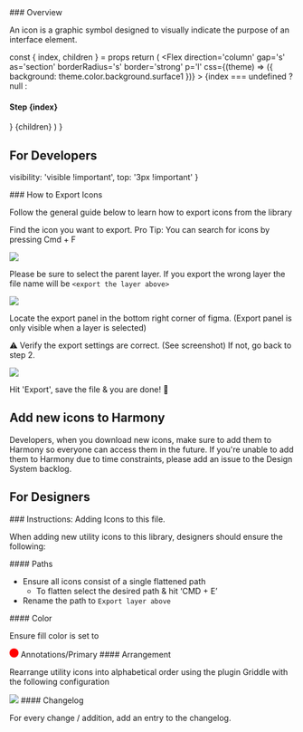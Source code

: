 

<Meta title='Icons/Details' />

<Title>Details</Title>

<Heading>
### Overview

An icon is a graphic symbol designed to visually indicate the purpose of an interface element.

</Heading>

<Divider />

  const { index, children } = props
  return (
    <Flex
      direction='column'
      gap='s'
      as='section'
      borderRadius='s'
      border='strong'
      p='l'
      css={(theme) => ({
        background: theme.color.background.surface1
      })}
    >
      {index === undefined ? null : <h4>Step {index}</h4>}
      {children}
    </Flex>
  )
}

## For Developers

  visibility: 'visible !important',
  top: '3px !important'
}

<Heading>
### <IconQuestionCircle color='default' css={headerIconCss} /> How to Export Icons

Follow the general guide below to learn how to export icons from the library

</Heading>

<Step index={1}>

Find the icon you want to export.
Pro Tip: You can search for icons by pressing Cmd + F

<img width={300} src={exportIconCommand} />

</Step>

<Step index={2}>

Please be sure to select the parent layer. If you export the wrong layer the file name will be `<export the layer above>`

<img width={800} src={exportIconLayer} />

</Step>

<Step index={3}>

Locate the export panel in the bottom right corner of figma. (Export panel is only visible when a layer is selected)

</Step>

<Step index={4}>

⚠️ Verify the export settings are correct. (See screenshot) If not,
go back to step 2.

<img width={471} src={verifyIconSettings} />

</Step>

<Step index={5}>

Hit 'Export', save the file & you are done! 🎉

</Step>

## <IconStars color='default' css={headerIconCss} /> Add new icons to Harmony

<Step>
  Developers, when you download new icons, make sure to add them to Harmony so
  everyone can access them in the future.
</Step>
<Step>
  If you're unable to add them to Harmony due to time constraints, please add an
  issue to the Design System backlog.
</Step>

## For Designers

<Heading>
### Instructions: Adding Icons to this file.

When adding new utility icons to this library, designers should ensure the following:

</Heading>

<Step>
#### Paths

- Ensure all icons consist of a single flattened path
  - To flatten select the desired path & hit ‘CMD + E’
- Rename the path to `Export layer above`

</Step>

<Step>
#### Color

Ensure fill color is set to

<Flex alignItems='center' gap='xs'>
  <svg
    xmlns='http://www.w3.org/2000/svg'
    width='16'
    height='16'
    viewBox='0 0 16 16'
    fill='none'
  >
    <circle cx='8' cy='8' r='8' fill='#FF0000' />
  </svg>
  Annotations/Primary
</Flex>

</Step>

<Step>
#### Arrangement

Rearrange utility icons into alphabetical order using the plugin Griddle with the following configuration

<img width={212} src={addIconArrangement} />

</Step>

<Step>
#### Changelog

For every change / addition, add an entry to the changelog.

</Step>
